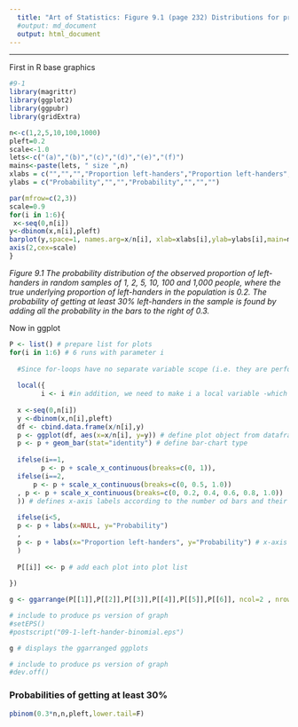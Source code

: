 ```yaml
---
  title: "Art of Statistics: Figure 9.1 (page 232) Distributions for proportions of left handers, based on binomial"
  #output: md_document
  output: html_document
---
```


***************************************************************************

First in R base graphics
```r
#9-1
library(magrittr)
library(ggplot2)
library(ggpubr)
library(gridExtra)

n<-c(1,2,5,10,100,1000)
pleft=0.2
scale<-1.0
lets<-c("(a)","(b)","(c)","(d)","(e)","(f)")
mains<-paste(lets, " size ",n)
xlabs = c("","","","Proportion left-handers","Proportion left-handers","Proportion left-handers")
ylabs = c("Probability","","","Probability","","","")

par(mfrow=c(2,3))
scale=0.9
for(i in 1:6){
 x<-seq(0,n[i])
y<-dbinom(x,n[i],pleft)
barplot(y,space=1, names.arg=x/n[i], xlab=xlabs[i],ylab=ylabs[i],main=mains[i])
axis(2,cex=scale)
}

```

_Figure 9.1  The probability distribution of the observed proportion of left-handers in random samples of 1, 2, 5, 10, 100 and 1,000 people, where the true underlying proportion of left-handers in the population is 0.2. The probability of getting at least 30% left-handers in the sample is found by adding all the probability in the bars to the right of 0.3._

Now in ggplot
```r
P <- list() # prepare list for plots
for(i in 1:6) # 6 runs with parameter i
  
  #Since for-loops have no separate variable scope (i.e. they are performed in the current environment) we need to use local to wrap the for block  
  
  local({ 
        i <- i #in addition, we need to make i a local variable -which we can do by simply re-assigning it
        
  x <-seq(0,n[i])
  y <-dbinom(x,n[i],pleft)
  df <- cbind.data.frame(x/n[i],y)
  p <- ggplot(df, aes(x=x/n[i], y=y)) # define plot object from dataframe
  p <- p + geom_bar(stat="identity") # define bar-chart type
  
  ifelse(i==1,
        p <- p + scale_x_continuous(breaks=c(0, 1)),
  ifelse(i==2, 
      p <- p + scale_x_continuous(breaks=c(0, 0.5, 1.0))
  , p <- p + scale_x_continuous(breaks=c(0, 0.2, 0.4, 0.6, 0.8, 1.0))
  )) # defines x-axis labels according to the number od bars and their positions
  
  ifelse(i<5,
  p <- p + labs(x=NULL, y="Probability")
  ,
  p <- p + labs(x="Proportion left-handers", y="Probability") # x-axis label only required on bottom two ggplots
  )
  
  P[[i]] <<- p # add each plot into plot list
  
})

g <- ggarrange(P[[1]],P[[2]],P[[3]],P[[4]],P[[5]],P[[6]], ncol=2 , nrow=4,labels=c("(a) Size 1", "(b) Size 2", "(c) Size 5", "(d) Size 10", "(e) Size 100", "(f) Size 1000"), font.label = list(size = 10, color = "black"), hjust = c(-3.2,-3.2,-3.2,-2.95,-2.6,-2.6), vjust = 2) # display the plots, NOTE that [[]]'s are required to access the list objects as ggplots

# include to produce ps version of graph
#setEPS()
#postscript("09-1-left-hander-binomial.eps")

g # displays the ggarranged ggplots

# include to produce ps version of graph
#dev.off()


```



### Probabilities of getting at least 30%

```r

pbinom(0.3*n,n,pleft,lower.tail=F)

```

